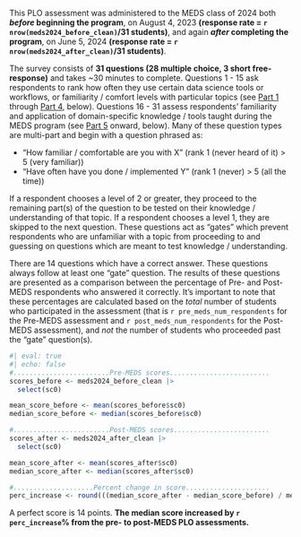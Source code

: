 This PLO assessment was administered to the MEDS class of 2024 both [***before* beginning the program**]{.teal-text}, on August 4, 2023 **(response rate = `r nrow(meds2024_before_clean)`/31 students)**, and again [***after* completing the program**]{.dark-blue-text}, on June 5, 2024 **(response rate = `r nrow(meds2024_after_clean)`/31 students)**.

The survey consists of **31 questions (28 multiple choice, 3 short free-response)** and takes ~30 minutes to complete. Questions 1 - 15 ask respondents to rank how often they use certain data science tools or workflows, or familiarity / comfort levels with particular topics (see [Part 1](#part-1-os-and-datadocument-storage) through [Part 4](#part-4-rank-the-following-from-1-strongly-disagree-to-5-strongly-agree), below). Questions 16 - 31 assess respondents' familiarity and application of domain-specific knowledge / tools taught during the MEDS program (see [Part 5](#part-5-stats) onward, below). Many of these question types are multi-part and begin with a question phrased as:

-  "How familiar / comfortable are you with X" (rank 1 (never heard of it) > 5 (very familiar))
-  "Have often have you done / implemented Y" (rank 1 (never) > 5 (all the time))

If a respondent chooses a level of 2 or greater, they proceed to the remaining part(s) of the question to be tested on their knowledge / understanding of that topic. If a respondent chooses a level 1, they are skipped to the next question. These questions act as "gates" which prevent respondents who are unfamiliar with a topic from proceeding to and guessing on questions which are meant to test knowledge / understanding. 

There are 14 questions which have a correct answer. These questions always follow at least one "gate" question. The results of these questions are presented as a comparison between the percentage of Pre- and Post-MEDS respondents who answered it correctly. It's important to note that these percentages are calculated based on the *total* number of students who participated in the assessment (that is `r pre_meds_num_respondents` for the Pre-MEDS assessment and `r post_meds_num_respondents` for the Post-MEDS assessment), and *not* the number of students who proceeded past the "gate" question(s). 

<!-- An assumption is made that any student who did not proceed past a "gate" question(s) would not have had the knowledge necessary to provide an educated response. -->

```r
#| eval: true
#| echo: false
#........................Pre-MEDS scores.........................
scores_before <- meds2024_before_clean |> 
  select(sc0) 

mean_score_before <- mean(scores_before$sc0)
median_score_before <- median(scores_before$sc0)

#........................Post-MEDS scores........................
scores_after <- meds2024_after_clean |> 
  select(sc0)

mean_score_after <- mean(scores_after$sc0)
median_score_after <- median(scores_after$sc0)

#....................Percent change in score.....................
perc_increase <- round(((median_score_after - median_score_before) / median_score_before)*100, 1)
```

A perfect score is 14 points. **The median score increased by `r perc_increase`% from the pre- to post-MEDS PLO assessments.** 

